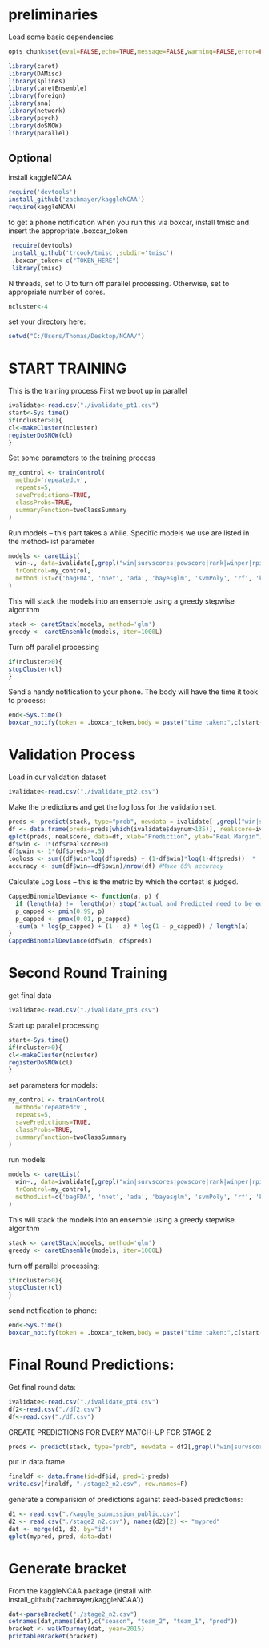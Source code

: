 # preliminaries
Load some basic dependencies
```r
opts_chunk$set(eval=FALSE,echo=TRUE,message=FALSE,warning=FALSE,error=FALSE)

```
```r
library(caret)
library(DAMisc)
library(splines)
library(caretEnsemble)
library(foreign)
library(sna)
library(network)
library(psych)
library(doSNOW)
library(parallel)
```

## Optional 

install kaggleNCAA

```r
require('devtools')
install_github('zachmayer/kaggleNCAA')
require(kaggleNCAA)
```

to get a phone notification when you run this via boxcar, install tmisc and insert the appropriate .boxcar_token

```r
 require(devtools)
 install_github('trcook/tmisc',subdir='tmisc')
 .boxcar_token<-c("TOKEN_HERE")
 library(tmisc)
```

N threads, set to 0 to turn off parallel processing. Otherwise, set to appropriate number of cores.

```r
ncluster<-4

```

set your directory here:
```r
setwd("C:/Users/Thomas/Desktop/NCAA/")
```


# START TRAINING
This is the training process
First we boot up in parallel

```r
ivalidate<-read.csv("./ivalidate_pt1.csv")
start<-Sys.time()
if(ncluster>0){
cl<-makeCluster(ncluster)
registerDoSNOW(cl)
}
```

Set some parameters to the training process
```r
my_control <- trainControl(
  method='repeatedcv',
  repeats=5,
  savePredictions=TRUE,
  classProbs=TRUE,
  summaryFunction=twoClassSummary
)
```

Run models -- this part takes a while. Specific models we use are listed in the method-list parameter

```r
models <- caretList(
  win~., data=ivalidate[,grepl("win|survscores|powscore|rank|winper|rpi|sos|ncf|orank", names(ivalidate))],
  trControl=my_control,
  methodList=c('bagFDA', 'nnet', 'ada', 'bayesglm', 'svmPoly', 'rf', 'knn', 'svmLinear', 'gbm')#'knn', , 'qrnn', 'svmPoly', 'AdaBag'
)
```




This will stack the models into an ensemble using a greedy stepwise algorithm
```r
stack <- caretStack(models, method='glm')
greedy <- caretEnsemble(models, iter=1000L)

```
Turn off parallel processing
```r
if(ncluster>0){
stopCluster(cl)
}
```

Send a handy notification to your phone. The body will have the time it took to process:
```r
end<-Sys.time()
boxcar_notify(token = .boxcar_token,body = paste("time taken:",c(start-end)),title = "Training Done")
```



# Validation Process

Load in our validation dataset

```r
ivalidate<-read.csv("./ivalidate_pt2.csv")
```



Make the predictions and get the log loss for the validation set. 
```r
preds <- predict(stack, type="prob", newdata = ivalidate[ ,grepl("win|survscores|powscore|rank|winper|rpi|sos|ncf|orank", names(ivalidate))])[,1]
df <- data.frame(preds=preds[which(ivalidate$daynum>135)], realscore=ivalidate$scorediff[which(ivalidate$daynum>135)], season=ivalidate$season[which(ivalidate$daynum>135)])
qplot(preds, realscore, data=df, xlab="Prediction", ylab="Real Margin") + geom_smooth(method="loess")
df$win <- 1*(df$realscore>0)
df$pwin <- 1*(df$preds>=.5)
logloss <- sum((df$win*log(df$preds) + (1-df$win)*log(1-df$preds))  * (1/nrow(df)) ); logloss
accuracy <- sum(df$win==df$pwin)/nrow(df) #Make 65% accuracy

```

Calculate Log Loss -- this is the metric by which the contest is judged.

```r
CappedBinomialDeviance <- function(a, p) {
  if (length(a) !=  length(p)) stop("Actual and Predicted need to be equal lengths!")
  p_capped <- pmin(0.99, p)
  p_capped <- pmax(0.01, p_capped)
  -sum(a * log(p_capped) + (1 - a) * log(1 - p_capped)) / length(a)
}
CappedBinomialDeviance(df$win, df$preds)
```



# Second Round Training

get final data

```r
ivalidate<-read.csv("./ivalidate_pt3.csv")
```




Start up parallel processing 

```r
start<-Sys.time()
if(ncluster>0){
cl<-makeCluster(ncluster)
registerDoSNOW(cl)
}

```

set parameters for  models:

```r
my_control <- trainControl(
  method='repeatedcv',
  repeats=5,
  savePredictions=TRUE,
  classProbs=TRUE,
  summaryFunction=twoClassSummary
)
```

run models
```r
models <- caretList(
  win~., data=ivalidate[,grepl("win|survscores|powscore|rank|winper|rpi|sos|ncf", names(ivalidate))],
  trControl=my_control,
  methodList=c('bagFDA', 'nnet', 'ada', 'bayesglm', 'svmPoly', 'rf', 'knn', 'svmLinear', 'gbm')#'knn', , 'qrnn', 'svmPoly', 'AdaBag'
)

```



This will stack the models into an ensemble using a greedy stepwise algorithm

```r
stack <- caretStack(models, method='glm')
greedy <- caretEnsemble(models, iter=1000L)

```

turn off parallel processing:
```r
if(ncluster>0){
stopCluster(cl)
}

```

send notification to phone:
```r
end<-Sys.time()
boxcar_notify(token = .boxcar_token,body = paste("time taken:",c(start-end)),title = "Final Training Done")
```


# Final Round Predictions:

Get final round data:

```r
ivalidate<-read.csv("./ivalidate_pt4.csv")
df2<-read.csv("./df2.csv")
df<-read.csv("./df.csv")
```


CREATE PREDICTIONS FOR EVERY MATCH-UP FOR STAGE 2

```r
preds <- predict(stack, type="prob", newdata = df2[,grepl("win|survscores|powscore|rank|winper|rpi|sos|ncf|orank", names(df2))])[,2]
```

put in data.frame

```r
finaldf <- data.frame(id=df$id, pred=1-preds)
write.csv(finaldf, "./stage2_n2.csv", row.names=F)
```

generate a comparision of predictions against seed-based predictions:

```r
d1 <- read.csv("./kaggle_submission_public.csv")
d2 <- read.csv("./stage2_n2.csv"); names(d2)[2] <- "mypred"
dat <- merge(d1, d2, by="id")
qplot(mypred, pred, data=dat)
```


# Generate bracket

From the kaggleNCAA package (install with install_github('zachmayer/kaggleNCAA'))

```r
dat<-parseBracket("./stage2_n2.csv")
setnames(dat,names(dat),c("season", "team_2", "team_1", "pred"))
bracket <- walkTourney(dat, year=2015)
printableBracket(bracket)
```
